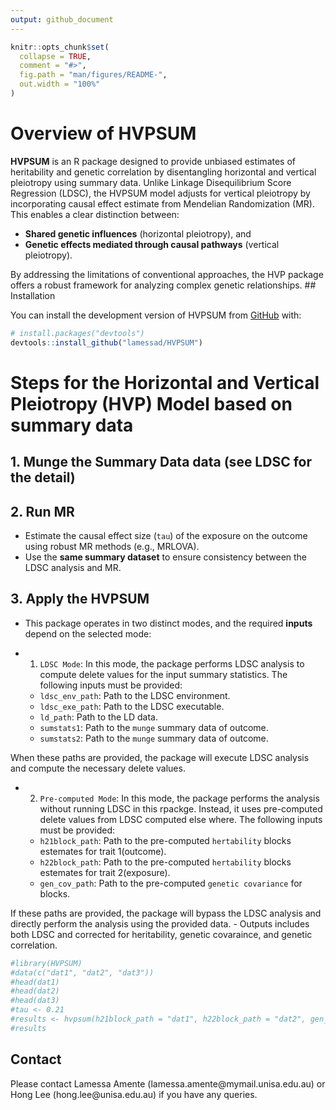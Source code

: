 ```yaml
---
output: github_document
---
```


<!-- README.md is generated from README.Rmd. Please edit that file -->

```r
knitr::opts_chunk$set(
  collapse = TRUE,
  comment = "#>",
  fig.path = "man/figures/README-",
  out.width = "100%"
)
```

# Overview of HVPSUM

<!-- badges: start -->
<!-- badges: end -->

**HVPSUM** is an R package designed to provide unbiased estimates of heritability and genetic correlation by disentangling horizontal and vertical pleiotropy using summary data. Unlike Linkage Disequilibrium Score Regression (LDSC), the HVPSUM model adjusts for vertical pleiotropy by incorporating causal effect estimate from Mendelian Randomization (MR). This enables a clear distinction between:

- **Shared genetic influences** (horizontal pleiotropy), and
- **Genetic effects mediated through causal pathways** (vertical pleiotropy).

By addressing the limitations of conventional approaches, the HVP package offers a robust framework for analyzing complex genetic relationships.
## Installation

You can install the development version of HVPSUM from [GitHub](https://github.com/) with:

``` r
# install.packages("devtools")
devtools::install_github("lamessad/HVPSUM")
```

# Steps for the Horizontal and Vertical Pleiotropy (HVP) Model based on summary data

## 1. Munge the Summary Data  data (see LDSC for the detail)

## 2. Run MR 

- Estimate the causal effect size (`tau`) of the exposure on the outcome using robust MR methods (e.g., MRLOVA).
- Use the **same summary dataset**  to ensure consistency between the LDSC analysis and MR.

## 3. Apply the HVPSUM

- This package operates in two distinct modes, and the required **inputs** depend on the selected mode:

- 1. `LDSC Mode`: In this mode, the package performs LDSC analysis to compute delete values for the input summary statistics. The following inputs must be provided:

  - `ldsc_env_path`: Path to the LDSC environment.
  - `ldsc_exe_path`: Path to the LDSC executable.
  - `ld_path`: Path to the LD data.
  - `sumstats1`: Path to the `munge` summary data of outcome.
  - `sumstats2`: Path to the `munge` summary data of outcome.

When these paths are provided, the package will execute LDSC analysis and compute the necessary delete values.

- 2. `Pre-computed Mode`:
In this mode, the package performs the analysis without running LDSC in this rpackge. Instead, it uses pre-computed delete values from LDSC computed else where. The following inputs must be provided:

  - `h21block_path`: Path to the pre-computed `hertability` blocks estemates for trait 1(outcome).
  - `h22block_path`: Path to the pre-computed `hertability` blocks estemates for trait 2(exposure).
  - `gen_cov_path`: Path to the pre-computed `genetic covariance` for blocks.

If these paths are provided, the package will bypass the LDSC analysis and directly perform the analysis using the provided data.
- Outputs includes both LDSC and corrected for heritability, genetic covaraince, and genetic correlation. 

```r
#library(HVPSUM)
#data(c("dat1", "dat2", "dat3"))
#head(dat1)
#head(dat2)
#head(dat3)
#tau <- 0.21
#results <- hvpsum(h21block_path = "dat1", h22block_path = "dat2", gen_cov_path = "dat3",tau=tau)
#results
```
## Contact

Please contact Lamessa Amente (lamessa.amente@mymail.unisa.edu.au) or Hong Lee (hong.lee@unisa.edu.au) if you have any queries.
